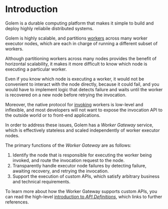 
# Introduction

Golem is a durable computing platform that makes it simple to build and deploy
highly reliabile distributed systems.

Golem is highly scalable, and partitions [workers](/docs/concepts/workers.mdx) across
many worker executor nodes, which are each in charge of running a different
subset of workers.

Although partitioning workers across many nodes provides the benefit of
horizontal scalability, it makes it more difficult to know which node is
executing a particular worker.

Even if you know which node is executing a worker, it would not be convenient to
interact with the node directly, because it could fail, and you would have to
implement logic that detects failure and waits until the worker is recovered on
a new node before retrying the invocation.

Moreover, the native protocol for [invoking](concepts/invocations.mdx) workers
is low-level and inflexible, and most developers will not want to expose the
invocation API to the outside world or to front-end applications.

In order to address these issues, Golem has a _Worker Gateway_ service, which is
effectively stateless and scaled independently of worker executor nodes.

The primary functions of the _Worker Gateway_ are as follows:

1. Identify the node that is responsible for executing the worker being invoked,
   and route the invocation request to the node.
2. Transparently handle executor node failures by detecting failure, awaiting
   recovery, and retrying the invocation.
3. Support the execution of custom APIs, which satisfy arbitrary business and
   technical requirements.

To learn more about how the Worker Gateway supports custom APIs, you can read
the high-level [introduction to _API Definitions_](/docs/concepts/api-definitions.mdx),
which links to further references.
